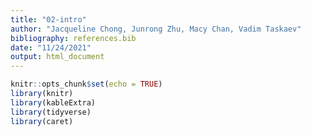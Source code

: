 ```yaml
---
title: "02-intro"
author: "Jacqueline Chong, Junrong Zhu, Macy Chan, Vadim Taskaev"
bibliography: references.bib
date: "11/24/2021"
output: html_document
---
```


```r
knitr::opts_chunk$set(echo = TRUE)
library(knitr)
library(kableExtra)
library(tidyverse)
library(caret)
```
